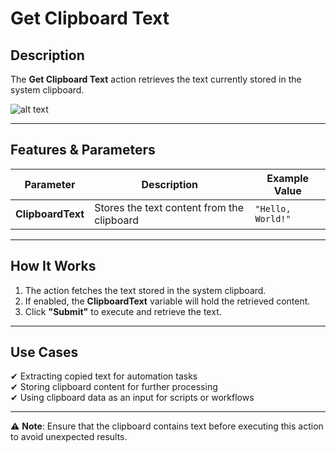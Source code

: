 # **Get Clipboard Text**

## Description

The **Get Clipboard Text** action retrieves the text currently stored in the system clipboard.

![alt text](../../../assets/clipboard/get-clipboard-text-1.png)

---

## **Features & Parameters**

| Parameter      | Description                              | Example Value |
|---------------|------------------------------------------|---------------|
| **ClipboardText** | Stores the text content from the clipboard | `"Hello, World!"` |

---

## **How It Works**

1. The action fetches the text stored in the system clipboard.
2. If enabled, the **ClipboardText** variable will hold the retrieved content.
3. Click **"Submit"** to execute and retrieve the text.

---

## **Use Cases**

✔ Extracting copied text for automation tasks  
✔ Storing clipboard content for further processing  
✔ Using clipboard data as an input for scripts or workflows  

---

⚠ **Note**: Ensure that the clipboard contains text before executing this action to avoid unexpected results.